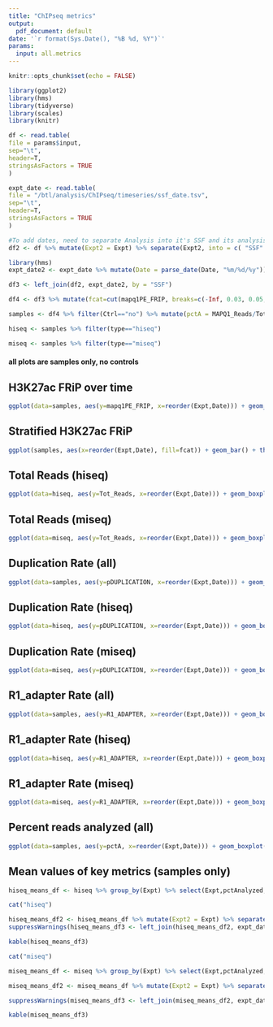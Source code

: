 ```yaml
---
title: "ChIPseq metrics"
output:
  pdf_document: default
date: '`r format(Sys.Date(), "%B %d, %Y")`'
params:
  input: all.metrics
---
```


```r
knitr::opts_chunk$set(echo = FALSE)

library(ggplot2)
library(hms)
library(tidyverse)
library(scales)
library(knitr)

df <- read.table(
file = params$input,
sep="\t",
header=T,
stringsAsFactors = TRUE
)

expt_date <- read.table(
file = "/btl/analysis/ChIPseq/timeseries/ssf_date.tsv",
sep="\t",
header=T,
stringsAsFactors = TRUE
)

#To add dates, need to separate Analysis into it's SSF and its analysis_label
df2 <- df %>% mutate(Expt2 = Expt) %>% separate(Expt2, into = c( "SSF" , "type", "version" ), sep = "_" )

library(hms)
expt_date2 <- expt_date %>% mutate(Date = parse_date(Date, "%m/%d/%y"))

df3 <- left_join(df2, expt_date2, by = "SSF")

df4 <- df3 %>% mutate(fcat=cut(mapq1PE_FRIP, breaks=c(-Inf, 0.03, 0.05, 0.1, Inf), labels=c("<3%","3%<X<5%", "5%<X<10%",">10%")))

samples <- df4 %>% filter(Ctrl=="no") %>% mutate(pctA = MAPQ1_Reads/Tot_Reads)

hiseq <- samples %>% filter(type=="hiseq")

miseq <- samples %>% filter(type=="miseq")

```

#### all plots are samples only, no controls

##

## H3K27ac FRiP over time 

```r
ggplot(data=samples, aes(y=mapq1PE_FRIP, x=reorder(Expt,Date))) + geom_boxplot() + theme(axis.text.x = element_text(angle = 90, hjust = 1))
```

## Stratified H3K27ac FRiP 

```r
ggplot(samples, aes(x=reorder(Expt,Date), fill=fcat)) + geom_bar() + theme(axis.text.x = element_text(angle = 90, hjust = 1))
````

## Total Reads (hiseq)

```r
ggplot(data=hiseq, aes(y=Tot_Reads, x=reorder(Expt,Date))) + geom_boxplot() + theme(axis.text.x = element_text(angle = 90, hjust = 1))
```

## Total Reads (miseq)

```r
ggplot(data=miseq, aes(y=Tot_Reads, x=reorder(Expt,Date))) + geom_boxplot() + theme(axis.text.x = element_text(angle = 90, hjust = 1))
```

## Duplication Rate (all)

```r
ggplot(data=samples, aes(y=pDUPLICATION, x=reorder(Expt,Date))) + geom_boxplot() + theme(axis.text.x = element_text(angle = 90, hjust = 1))
```


## Duplication Rate (hiseq)

```r
ggplot(data=hiseq, aes(y=pDUPLICATION, x=reorder(Expt,Date))) + geom_boxplot() + theme(axis.text.x = element_text(angle = 90, hjust = 1))
```


## Duplication Rate (miseq)

```r
ggplot(data=miseq, aes(y=pDUPLICATION, x=reorder(Expt,Date))) + geom_boxplot() + theme(axis.text.x = element_text(angle = 90, hjust = 1))
```

## R1_adapter Rate (all)

```r
ggplot(data=samples, aes(y=R1_ADAPTER, x=reorder(Expt,Date))) + geom_boxplot() + theme(axis.text.x = element_text(angle = 90, hjust = 1))
```

## R1_adapter Rate (hiseq)

```r
ggplot(data=hiseq, aes(y=R1_ADAPTER, x=reorder(Expt,Date))) + geom_boxplot() + theme(axis.text.x = element_text(angle = 90, hjust = 1))
```

## R1_adapter Rate (miseq)

```r
ggplot(data=miseq, aes(y=R1_ADAPTER, x=reorder(Expt,Date))) + geom_boxplot() + theme(axis.text.x = element_text(angle = 90, hjust = 1))
```

## Percent reads analyzed (all)

```r
ggplot(data=samples, aes(y=pctA, x=reorder(Expt,Date))) + geom_boxplot() + theme(axis.text.x = element_text(angle = 90, hjust = 1))
```


## Mean values of key metrics (samples only)

```r
hiseq_means_df <- hiseq %>% group_by(Expt) %>% select(Expt,pctAnalyzed,mapq1PE_FRIP,R1_ADAPTER,pDUPLICATION,RSC) %>% summarize_if(is.numeric,funs(mean)) %>% transmute(Expt = Expt, H3K27ac_FRIP = percent(mapq1PE_FRIP) ,R1_ADAPTER = percent(R1_ADAPTER) ,pDUPLICATION = percent(pDUPLICATION), pctAnalyzed = percent(pctAnalyzed) ,RSC = RSC )

cat("hiseq")

hiseq_means_df2 <- hiseq_means_df %>% mutate(Expt2 = Expt) %>% separate(Expt2, into = c( "SSF" , "type", "version" ), sep = "_" )
suppressWarnings(hiseq_means_df3 <- left_join(hiseq_means_df2, expt_date2, by = "SSF") %>% arrange(desc(Date)) %>% select(Expt,pctAnalyzed,H3K27ac_FRIP,R1_ADAPTER,pDUPLICATION,RSC,Date))

kable(hiseq_means_df3)

cat("miseq")

miseq_means_df <- miseq %>% group_by(Expt) %>% select(Expt,pctAnalyzed,mapq1PE_FRIP,R1_ADAPTER,pDUPLICATION,RSC) %>% summarize_if(is.numeric,funs(mean)) %>% transmute(Expt = Expt, H3K27ac_FRIP = percent(mapq1PE_FRIP) ,R1_ADAPTER = percent(R1_ADAPTER) ,pDUPLICATION = percent(pDUPLICATION), pctAnalyzed = percent(pctAnalyzed) ,RSC = RSC )

miseq_means_df2 <- miseq_means_df %>% mutate(Expt2 = Expt) %>% separate(Expt2, into = c( "SSF" , "type", "version" ), sep = "_" ) 

suppressWarnings(miseq_means_df3 <- left_join(miseq_means_df2, expt_date2, by = "SSF") %>% arrange(desc(Date)) %>% select(Expt,pctAnalyzed,H3K27ac_FRIP,R1_ADAPTER,pDUPLICATION,RSC,Date))

kable(miseq_means_df3)
```
